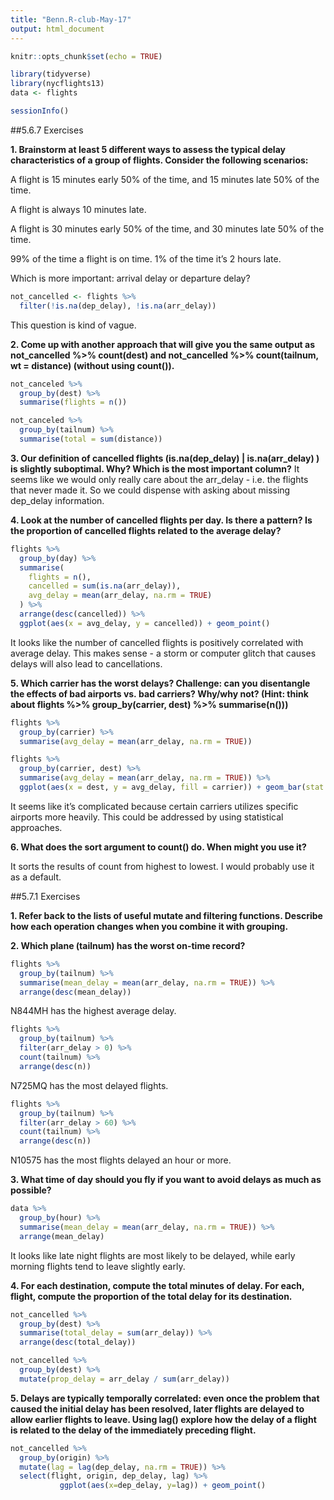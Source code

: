 ```yaml
---
title: "Benn.R-club-May-17"
output: html_document
---
```


```r
knitr::opts_chunk$set(echo = TRUE)
```

```r
library(tidyverse)
library(nycflights13)
data <- flights
```

```r
sessionInfo()
```

##5.6.7 Exercises

**1. Brainstorm at least 5 different ways to assess the typical delay characteristics of a group of flights. Consider the following scenarios:**

A flight is 15 minutes early 50% of the time, and 15 minutes late 50% of the time.

A flight is always 10 minutes late.

A flight is 30 minutes early 50% of the time, and 30 minutes late 50% of the time.

99% of the time a flight is on time. 1% of the time it’s 2 hours late.

Which is more important: arrival delay or departure delay?

```r
not_cancelled <- flights %>%
  filter(!is.na(dep_delay), !is.na(arr_delay))
```
This question is kind of vague.

**2. Come up with another approach that will give you the same output as not_cancelled %>% count(dest) and not_cancelled %>% count(tailnum, wt = distance) (without using count()).**

```r
not_canceled %>% 
  group_by(dest) %>%
  summarise(flights = n())

not_canceled %>% 
  group_by(tailnum) %>%
  summarise(total = sum(distance))
```  

**3. Our definition of cancelled flights (is.na(dep_delay) | is.na(arr_delay) ) is slightly suboptimal. Why? Which is the most important column?**
It seems like we would only really care about the arr_delay - i.e. the flights that never made it. So we could dispense with asking about missing dep_delay information.

**4. Look at the number of cancelled flights per day. Is there a pattern? Is the proportion of cancelled flights related to the average delay?**

```r
flights %>%
  group_by(day) %>%
  summarise(
    flights = n(),
    cancelled = sum(is.na(arr_delay)),
    avg_delay = mean(arr_delay, na.rm = TRUE)
  ) %>%
  arrange(desc(cancelled)) %>%
  ggplot(aes(x = avg_delay, y = cancelled)) + geom_point()
```  

It looks like the number of cancelled flights is positively correlated with average delay. This makes sense - a storm or computer glitch that causes delays will also lead to cancellations.

**5. Which carrier has the worst delays? Challenge: can you disentangle the effects of bad airports vs. bad carriers? Why/why not? (Hint: think about flights %>% group_by(carrier, dest) %>% summarise(n()))**

```r
flights %>%
  group_by(carrier) %>%
  summarise(avg_delay = mean(arr_delay, na.rm = TRUE))
```
```r
flights %>%
  group_by(carrier, dest) %>%
  summarise(avg_delay = mean(arr_delay, na.rm = TRUE)) %>%
  ggplot(aes(x = dest, y = avg_delay, fill = carrier)) + geom_bar(stat = "identity", position = "dodge")
```
It seems like it's complicated because certain carriers utilizes specific airports more heavily. This could be addressed by using statistical approaches.

**6. What does the sort argument to count() do. When might you use it?**

It sorts the results of count from highest to lowest. I would probably use it as a default.

##5.7.1 Exercises

**1. Refer back to the lists of useful mutate and filtering functions. Describe how each operation changes when you combine it with grouping.**

**2. Which plane (tailnum) has the worst on-time record?**

```r
flights %>%
  group_by(tailnum) %>%
  summarise(mean_delay = mean(arr_delay, na.rm = TRUE)) %>%
  arrange(desc(mean_delay))
```

N844MH has the highest average delay.

```r
flights %>%
  group_by(tailnum) %>%
  filter(arr_delay > 0) %>%
  count(tailnum) %>%
  arrange(desc(n))
```

N725MQ has the most delayed flights.

```r
flights %>%
  group_by(tailnum) %>%
  filter(arr_delay > 60) %>%
  count(tailnum) %>%
  arrange(desc(n))
```

N10575 has the most flights delayed an hour or more.

**3. What time of day should you fly if you want to avoid delays as much as possible?**
```r
data %>%
  group_by(hour) %>%
  summarise(mean_delay = mean(arr_delay, na.rm = TRUE)) %>%
  arrange(mean_delay)
```

It looks like late night flights are most likely to be delayed, while early morning flights tend to leave slightly early.

**4. For each destination, compute the total minutes of delay. For each, flight, compute the proportion of the total delay for its destination.**

```r
not_cancelled %>%
  group_by(dest) %>%
  summarise(total_delay = sum(arr_delay)) %>%
  arrange(desc(total_delay))
```
```r
not_cancelled %>%
  group_by(dest) %>%
  mutate(prop_delay = arr_delay / sum(arr_delay))
```

**5. Delays are typically temporally correlated: even once the problem that caused the initial delay has been resolved, later flights are delayed to allow earlier flights to leave. Using lag() explore how the delay of a flight is related to the delay of the immediately preceding flight.**

```r
not_cancelled %>%
  group_by(origin) %>%
  mutate(lag = lag(dep_delay, na.rm = TRUE)) %>%
  select(flight, origin, dep_delay, lag) %>%
           ggplot(aes(x=dep_delay, y=lag)) + geom_point()
```

